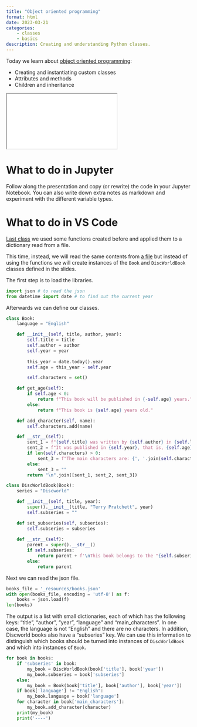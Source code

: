```yaml
---
title: "Object oriented programming"
format: html
date: 2023-03-21
categories:
    - classes
    - basics
description: Creating and understanding Python classes.
---
```


Today we learn about [object oriented programming](../slides/oop.qmd){target="_blank"}:

- Creating and instantiating custom classes
- Attributes and methods
- Children and inheritance

<div>
```{=html}
<iframe class="slide-deck" src="../slides/oop.html"></iframe>
```
</div>

# What to do in Jupyter

Follow along the presentation and copy (or rewrite) the code in your Jupyter Notebook. You can also write down extra notes as markdown and experiment with the different variable types.

# What to do in VS Code

[Last class](2023-03-14-files.qmd) we used some functions created before and applied them to a dictionary read from a file.

This time, instead, we will read the same contents from [a file](_resources/books.json) but instead of using the functions we will create instances of the `Book` and `DiscWorldBook` classes defined in the slides.

The first step is to load the libraries.
```python
import json # to read the json
from datetime import date # to find out the current year
```

Afterwards we can define our classes.

```python
class Book:
    language = "English"

    def __init__(self, title, author, year):
        self.title = title
        self.author = author
        self.year = year
        
        this_year = date.today().year
        self.age = this_year - self.year

        self.characters = set()

    def get_age(self):
        if self.age < 0:
            return f"This book will be published in {-self.age} years."
        else:
            return f"This book is {self.age} years old."

    def add_character(self, name):
        self.characters.add(name)

    def __str__(self):
        sent_1 = f"{self.title} was written by {self.author} in {self.language}."
        sent_2 = f"It was published in {self.year}, that is, {self.age} years ago."
        if len(self.characters) > 0:
            sent_3 = f"The main characters are: {', '.join(self.characters)}."
        else:
            sent_3 = ""
        return "\n".join([sent_1, sent_2, sent_3])

class DiscWorldBook(Book):
    series = "Discworld"

    def __init__(self, title, year):
        super().__init__(title, "Terry Pratchett", year)
        self.subseries = ""

    def set_subseries(self, subseries):
        self.subseries = subseries
    
    def __str__(self):
        parent = super().__str__()
        if self.subseries:
            return parent + f'\nThis book belongs to the "{self.subseries}" subseries of {self.series}.'
        else:
            return parent
```

Next we can read the json file.
```python
books_file = '_resources/books.json'
with open(books_file, encoding = 'utf-8') as f:
    books = json.load(f)
len(books)
```

The output is a list with small dictionaries, each of which has the following keys: "title", "author", "year", "language" and "main_characters". In one case, the language is not "English" and there are no characters. In addition, Discworld books also have a "subseries" key. We can use this information to distinguish which books should be turned into instances of `DiscWorldBook` and which into instances of `Book`.

```python
for book in books:
    if 'subseries' in book:
        my_book = DiscWorldBook(book['title'], book['year'])
        my_book.subseries = book['subseries']
    else:
        my_book = Book(book['title'], book['author'], book['year'])
    if book['language'] != "English":
        my_book.language = book['language']
    for character in book['main_characters']:
        my_book.add_character(character)
    print(my_book)
    print('----')
```